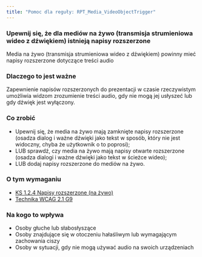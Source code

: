 ```yaml
---
title: "Pomoc dla reguły: RPT_Media_VideoObjectTrigger"
---
```


<div className="toolHelp">
<Row>
<Column colLg={16} colMd={8} colSm={4} className="toolHead">

### Upewnij się, że dla mediów na żywo (transmisja strumieniowa wideo z dźwiękiem) istnieją napisy rozszerzone

<div id="locLevel"></div>

Media na żywo (transmisja strumieniowa wideo z dźwiękiem) powinny mieć napisy rozszerzone dotyczące treści audio

</Column>
</Row>
<Row>
<Column colLg={11} colMd={5} colSm={4} className="toolMain">

### Dlaczego to jest ważne

Zapewnienie napisów rozszerzonych do prezentacji w czasie rzeczywistym umożliwia widzom zrozumienie treści audio, gdy nie mogą jej usłyszeć lub gdy dźwięk jest wyłączony.


<div id="locSnippet"></div>

### Co zrobić

 * Upewnij się, że media na żywo mają zamknięte napisy rozszerzone (osadza dialog i ważne dźwięki jako tekst w sposób, który nie jest widoczny, chyba że użytkownik o to poprosi);
 * LUB sprawdź, czy media na żywo mają napisy otwarte rozszerzone (osadza dialogi i ważne dźwięki jako tekst w ścieżce wideo);
 * LUB dodaj napisy rozszerzone do mediów na żywo.
 
</Column>
<Column colLg={5} colMd={3} colSm={4} className="toolLeft">

### O tym wymaganiu

* [KS 1.2.4 Napisy rozszerzone (na żywo)](https://wcag.lepszyweb.pl/#captions-live)
* [Technika WCAG 2.1 G9](https://www.w3.org/WAI/WCAG21/Techniques/general/G9)

### Na kogo to wpływa

 * Osoby głuche lub słabosłyszące
 * Osoby znajdujące się w otoczeniu hałaśliwym lub wymagającym zachowania ciszy
 * Osoby w sytuacji, gdy nie mogą używać audio na swoich urządzeniach

</Column>
</Row>
</div>

